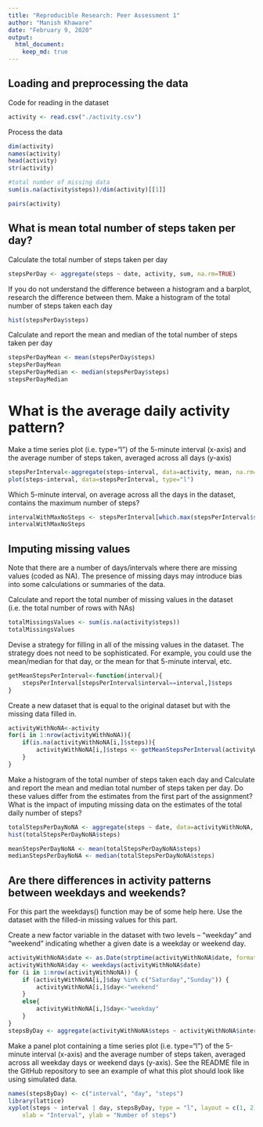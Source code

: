 ```yaml
---
title: "Reproducible Research: Peer Assessment 1"
author: "Manish Khaware"
date: "February 9, 2020"
output: 
  html_document:
    keep_md: true
---
```


## Loading and preprocessing the data

Code for reading in the dataset 
```r
activity <- read.csv("./activity.csv")
```
Process the data
```r
dim(activity)
names(activity)
head(activity)
str(activity)

#total number of missing data
sum(is.na(activity$steps))/dim(activity)[[1]]

pairs(activity)

```

## What is mean total number of steps taken per day?

Calculate the total number of steps taken per day

```r
stepsPerDay <- aggregate(steps ~ date, activity, sum, na.rm=TRUE)
```
If you do not understand the difference between a histogram and a barplot, research the difference between them. Make a histogram of the total number of steps taken each day
```r
hist(stepsPerDay$steps)
```

Calculate and report the mean and median of the total number of steps taken per day
```r
stepsPerDayMean <- mean(stepsPerDay$steps)
stepsPerDayMean
stepsPerDayMedian <- median(stepsPerDay$steps)
stepsPerDayMedian
```

# What is the average daily activity pattern?

Make a time series plot (i.e. type="l") of the 5-minute interval (x-axis) and the average number of steps taken, averaged across all days (y-axis)
```r
stepsPerInterval<-aggregate(steps~interval, data=activity, mean, na.rm=TRUE)
plot(steps~interval, data=stepsPerInterval, type="l")
```

Which 5-minute interval, on average across all the days in the dataset, contains the maximum number of steps?
```r
intervalWithMaxNoSteps <- stepsPerInterval[which.max(stepsPerInterval$steps),]$interval
intervalWithMaxNoSteps
```

## Imputing missing values

Note that there are a number of days/intervals where there are missing values (coded as NA). The presence of missing days may introduce bias into some calculations or summaries of the data.

Calculate and report the total number of missing values in the dataset (i.e. the total number of rows with NAs)
```r
totalMissingsValues <- sum(is.na(activity$steps))
totalMissingsValues
```

Devise a strategy for filling in all of the missing values in the dataset. The strategy does not need to be sophisticated. For example, you could use the mean/median for that day, or the mean for that 5-minute interval, etc.
```r
getMeanStepsPerInterval<-function(interval){
    stepsPerInterval[stepsPerInterval$interval==interval,]$steps
} 
```

Create a new dataset that is equal to the original dataset but with the missing data filled in.
```r
activityWithNoNA<-activity
for(i in 1:nrow(activityWithNoNA)){
    if(is.na(activityWithNoNA[i,]$steps)){
        activityWithNoNA[i,]$steps <- getMeanStepsPerInterval(activityWithNoNA[i,]$interval)
    }
}
```

Make a histogram of the total number of steps taken each day and Calculate and report the mean and median total number of steps taken per day. Do these values differ from the estimates from the first part of the assignment? What is the impact of imputing missing data on the estimates of the total daily number of steps?
```r
totalStepsPerDayNoNA <- aggregate(steps ~ date, data=activityWithNoNA, sum)
hist(totalStepsPerDayNoNA$steps)

meanStepsPerDayNoNA <- mean(totalStepsPerDayNoNA$steps)
medianStepsPerDayNoNA <- median(totalStepsPerDayNoNA$steps)
```

## Are there differences in activity patterns between weekdays and weekends?

For this part the \color{red}{\verb|weekdays()|}weekdays() function may be of some help here. Use the dataset with the filled-in missing values for this part.

Create a new factor variable in the dataset with two levels – “weekday” and “weekend” indicating whether a given date is a weekday or weekend day.
```r
activityWithNoNA$date <- as.Date(strptime(activityWithNoNA$date, format="%Y-%m-%d"))
activityWithNoNA$day <- weekdays(activityWithNoNA$date)
for (i in 1:nrow(activityWithNoNA)) {
    if (activityWithNoNA[i,]$day %in% c("Saturday","Sunday")) {
        activityWithNoNA[i,]$day<-"weekend"
    }
    else{
        activityWithNoNA[i,]$day<-"weekday"
    }
}
stepsByDay <- aggregate(activityWithNoNA$steps ~ activityWithNoNA$interval + activityWithNoNA$day, activityWithNoNA, mean)
```

Make a panel plot containing a time series plot (i.e. type="l") of the 5-minute interval (x-axis) and the average number of steps taken, averaged across all weekday days or weekend days (y-axis). See the README file in the GitHub repository to see an example of what this plot should look like using simulated data.

```r
names(stepsByDay) <- c("interval", "day", "steps")
library(lattice)
xyplot(steps ~ interval | day, stepsByDay, type = "l", layout = c(1, 2), 
    xlab = "Interval", ylab = "Number of steps")
```